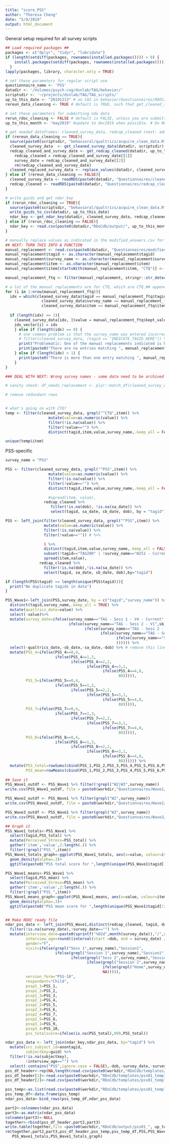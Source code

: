 ```yaml
---
title: "score_PSS"
author: "Theresa Cheng"
date: "5/9/2019"
output: html_document
---
```


General setup required for all survey scripts
```r

## Load required packages ##
packages <- c("dplyr", "tidyr", "lubridate")
if (length(setdiff(packages, rownames(installed.packages()))) > 0) {
    install.packages(setdiff(packages, rownames(installed.packages())))  
  }
lapply(packages, library, character.only = TRUE)

# set these parameters for regular script use
questionnaire_name <- 'PSS'
datadir <- '/Volumes/psych-cog/dsnlab/TAG/behavior/'
scriptsdir <- '~/projects/dsnlab/TAG/TAG_scripts/'
up_to_this_date <- "20191213" # on CAS in behavior/Questionnaires/RDOC/Confidential there are two files from redcap that should be labeled with the same date, e.g., redcap_anthro_20190405.csv and redcap_dates_20190509.csv. the data that you are pulling includes subjects up to this date for anthro and zip code (but for the other data? sam is not sure)
rereun_data_cleaning <- TRUE # default is TRUE, such that get_cleaned_survey_data and get_redcap_cleaned is re-run each time. if you are confident that you have the most up to date cleaned_survey_data, then set to FALSE

# set these parameters for submitting nda data
rerun_rdoc_cleaning <- FALSE # default is FALSE, unless you are submitting NDA/rdoc do not set to TRUE
up_to_this_month <- "may2019" #update to dec2019 when possible. # Do NOT change unless submitting NDA data. First 3 letters of the month, no space, and then the full year. if you are submitting to nda/rdoc, it should be identical in month to the "up_to_this_date" variable above; otherwise the default is "may2019"

# get needed dataframes: cleaned_survey_data, redcap_cleaned (next: add manual_replacement and cr_survey_data (cleaned, replaced)
if (rereun_data_cleaning == TRUE){
  source(paste0(scriptsdir, "behavioral/qualtrics/acquire_clean_data.R"))
  cleaned_survey_data  <- get_cleaned_survey_data(datadir, scriptsdir)
  redcap_cleaned_and_survey_date <- get_redcap_cleaned(datadir, up_to_this_date)
    redcap_cleaned = redcap_cleaned_and_survey_date[[1]]
    survey_date = redcap_cleaned_and_survey_date[[2]]
    rm(redcap_cleaned_and_survey_date)
  cleaned_replaced_survey_data <- replace_values(datadir, cleaned_survey_data)
} else if (rereun_data_cleaning == FALSE){
  cleaned_survey_data <- readRDS(paste0(datadir, "Questionnaires/cleaned_survey_data.rds"))
  redcap_cleaned <- readRDS(paste0(datadir, "Questionnaires/redcap_cleaned.rds"))
}

# write guids and get ndar_key
if (rerun_rdoc_cleaning == TRUE){
  source(paste0(scriptsdir, "behavioral/qualtrics/acquire_clean_data.R"))
  write_guids_to_csv(datadir, up_to_this_date)
  ndar_key <- get_ndar_key(datadir, cleaned_survey_data, redcap_cleaned, up_to_this_month)
} else if (rerun_rdoc_cleaning == FALSE){
  ndar_key <- read.csv(paste0(datadir,"RDoCdb/output/", up_to_this_month, "/ndar_subject01.csv"))
}

# manually replace values as indicated in the modified_answers.csv for this questionnaire only 
## NEXT: TURN THIS INTO A FUNCTION
manual_replacement <- read.csv(paste0(datadir, "Questionnaires/modified_answers.csv"))
manual_replacement$tagid <- as.character(manual_replacement$tagid) 
manual_replacement$survey_name <- as.character(manual_replacement$survey_name)
manual_replacement$item <- as.character(manual_replacement$item)
manual_replacement$item[startsWith(manual_replacement$item, "CTQ")] <- paste0(manual_replacement$item[startsWith(manual_replacement$item, "CTQ")], "..1") # for CTQ items, add "..1" to the end of the manual replacements, because that's what the cleaned survey data look like

manual_replacement_ftq <- filter(manual_replacement, stringr::str_detect(manual_replacement$item, paste0("^", questionnaire_name))) # ftq = "for this questionnaire

# a lot of the manual replacements are for CTQ, which are CTQ_## appended by "..1", so figure out how to get that to match
for (i in 1:nrow(manual_replacement_ftq)){ 
  idx = which(cleaned_survey_data$tagid == manual_replacement_ftq$tagid[i] & 
                cleaned_survey_data$survey_name == manual_replacement_ftq$survey_name[i] & 
                cleaned_survey_data$item == manual_replacement_ftq$item[i])
  
  if (length(idx) == 1){  
    cleaned_survey_data[idx, ]$value = manual_replacement_ftq$kept_value[i] # otherwise, replace with the correct value
    idx_vector[i] = idx
    } else if (length(idx) == 0) {
      # one common problem is that the survey_name was entered incorrectly in manual replacements. uncommenting this piece of code will help you check what survey_names participants took, so that you can see if they match
      # filter(cleaned_survey_data, (tagid == "INDICATE_TAGID_HERE")) %>% distinct(survey_name)
      print("Problematic: One of the manual replacements indicated is NOT being made, because it doesn't match the data. Check the entry for typos, including extra spaces. Use filter(cleaned_survey_data, (tagid == \"INDICATE_TAGID_HERE\")) %>% distinct(survey_name)\" to see the names of surveys taken by the subject in question.")
      print(paste0("There are no entries matching ", manual_replacement_ftq$survey_name[i], " for ", manual_replacement_ftq$tagid[i], " for the following item: ", manual_replacement_ftq$item[i]))
    } else if (length(idx) > 1) {
      print(paste0("There is more than one entry matching ", manual_replacement_ftq$survey_name[i], " for ", manual_replacement_ftq$tagid[i], " for the following item: ", manual_replacement_ftq$item[i], ". This is not necessarily problematic. Some subjects took a questionnaire >1x; this will replace all instances with the kept_value specified in modified_answers.csv.")) 
    }
}

### DEAL WITH NEXT: Wrong survey names - some data need to be archived (maybe on Qualtrics) and modified_survey_names.csv for e.g., wrong questionnaire seleciton at a wave)

# sanity check: df_needs_replacement <- plyr::match_df(cleaned_survey_data, manual_replacement, on = c("tagid", "survey_name", "item"))

# remove redundant rows


# what's going on with CTQ?
temp <- filter(cleaned_survey_data, grepl("^CTQ",item)) %>%
                   mutate(value=as.numeric(value)) %>% 
                   filter(!is.na(value)) %>%
                   filter(!value=="") %>%
                   distinct(tagid,item,value,survey_name,.keep_all = FALSE)

unique(temp$item)

```

PSS-specific
```r
survey_name = "PSS"

PSS <- filter(cleaned_survey_data, grepl("^PSS",item)) %>%
                   mutate(value=as.numeric(value)) %>% 
                   filter(!is.na(value)) %>%
                   filter(!value=="") %>%
                   distinct(tagid,item,value,survey_name,.keep_all = FALSE)

                   #spread(item, value), 
                 redcap_cleaned %>% 
                    filter(!is.na(dob), !is.na(sa_date)) %>%
                    select(tagid, sa_date, sb_date, dob), by = "tagid")

PSS <- left_join(filter(cleaned_survey_data, grepl("^PSS",item)) %>%
                 mutate(value=as.numeric(value)) %>% 
                 filter(!is.na(value)) %>%
                 filter(!value=="")) # %>%

                 ) %>%
                 distinct(tagid,item,value,survey_name,.keep_all = FALSE) %>% 
                 subset(!tagid=="TAG200" | !survey_name=="W2S1 - Current V1") %>% 
                 spread(item,value),
               redcap_cleaned %>%
                 filter(!is.na(dob),!is.na(sa_date)) %>%
                 select(tagid, sa_date, sb_date, dob),by="tagid")

if (length(PSS$tagid) == length(unique(PSS$tagid))){
  print("No duplicate tagids in data")
}

PSS_Wave1<-left_join(PSS,survey_date, by = c("tagid","survey_name")) %>% 
  distinct(tagid,survey_name,.keep_all = TRUE) %>%
  mutate(qualtrics_date=value) %>%
  select(-value)%>%
  mutate(survey_date=ifelse(survey_name=="TAG - Sess 1 - V4 - Current",sa_date,
                            ifelse(survey_name=="TAG - Sess 2 - V1",sb_date,
                                   ifelse(survey_name=="TAG - Sess 2 - V2",sb_date,
                                          ifelse(survey_name=="TAG - Sess 1 - V3",sa_date,
                                                 ifelse(survey_name=="Sensitive Q's for 042",sb_date,as.character(qualtrics_date)
                                                 )))))) %>%
  select(-qualtrics_date,-sb_date,-sa_date,-dob) %>% # remove this line when making RDoC db document
  mutate(PSS_4=ifelse(PSS_4==0,4,
                      ifelse(PSS_4==1,3,
                             ifelse(PSS_4==2,2,
                                    ifelse(PSS_4==3,1,
                                           ifelse(PSS_4==4,0,
                                                  88))))),
         PSS_5=ifelse(PSS_5==0,4,
                      ifelse(PSS_5==1,3,
                             ifelse(PSS_5==2,2,
                                    ifelse(PSS_5==3,1,
                                           ifelse(PSS_5==4,0,
                                                  88))))),
         PSS_7=ifelse(PSS_7==0,4,
                      ifelse(PSS_7==1,3,
                             ifelse(PSS_7==2,2,
                                    ifelse(PSS_7==3,1,
                                           ifelse(PSS_7==4,0,
                                                  88))))),
         PSS_8=ifelse(PSS_8==0,4,
                      ifelse(PSS_8==1,3,
                             ifelse(PSS_8==2,2,
                                    ifelse(PSS_8==3,1,
                                           ifelse(PSS_8==4,0,
                                                  88)))))) %>%
  mutate(PSS_total=rowSums(cbind(PSS_1,PSS_2,PSS_3,PSS_4,PSS_5,PSS_6,PSS_7,PSS_8,PSS_9,PSS_10), na.rm=F),
         PSS_mean=rowMeans(cbind(PSS_1,PSS_2,PSS_3,PSS_4,PSS_5,PSS_6,PSS_7,PSS_8,PSS_9,PSS_10), na.rm=T))
  
## Save it
PSS_Wave1_outdf <- PSS_Wave1 %>% filter(!grepl("W2|W3",survey_name)) 
write.csv(PSS_Wave1_outdf, file = paste0(workdir,"Questionnaires/Wave1/PSS_Wave1.csv"))

PSS_Wave2_outdf <- PSS_Wave1 %>% filter(grepl("W2",survey_name)) 
write.csv(PSS_Wave2_outdf, file = paste0(workdir,"Questionnaires/Wave2/PSS_Wave2.csv"))

PSS_Wave3_outdf <- PSS_Wave1 %>% filter(grepl("W3",survey_name)) 
write.csv(PSS_Wave3_outdf, file = paste0(workdir,"Questionnaires/Wave3/PSS_Wave3.csv"))

## Graph it
PSS_Wave1_totals<-PSS_Wave1 %>%
  select(tagid,PSS_total) %>%
  mutate(Perceived_Stress=PSS_total) %>%
  gather('item','value',2:length(.)) %>%
  filter(!grepl("PSS_",item))
PSS_Wave1_totals_graph<-ggplot(PSS_Wave1_totals, aes(x=value, colour=item)) +
  geom_density(alpha=.3)+
  ggtitle(paste0("PSS total score for ",length(unique(PSS_Wave1$tagid[!is.na(PSS_Wave1$PSS_total)]))," participants"))

PSS_Wave1_means<-PSS_Wave1 %>%
  select(tagid,PSS_mean) %>%
  mutate(Perceived_Stress=PSS_mean) %>%
  gather('item','value',2:length(.)) %>%
  filter(!grepl("PSS_",item))
PSS_Wave1_means_graph<-ggplot(PSS_Wave1_means, aes(x=value, colour=item)) +
  geom_density(alpha=.3)+
  ggtitle(paste0("PSS mean score for ",length(unique(PSS_Wave1$tagid[!is.na(PSS_Wave1$tagid)]))," participants"))


## Make RDOC ready file
ndar_pss_data <- left_join(PSS_Wave1,distinct(redcap_cleaned, tagid, dob),by="tagid") %>%
  filter(!is.na(survey_date),!survey_date=="") %>%
  mutate(interview_date=paste0(sprintf("%02d",month(survey_date)),"/",sprintf("%02d",day(survey_date)),"/",year(survey_date)),
         interview_age=round((interval(start =dob, end = survey_date) / duration(num = 1, units = "months")),0),
         gender="F",
         visit=ifelse(grepl("Sess 1",survey_name),"Session1",
                      ifelse(grepl("Session 1",survey_name),"Session1",
                             ifelse(grepl("Sess 2",survey_name),"Session2",
                                    ifelse(grepl("Session 2",survey_name),"Session2",
                                           ifelse(grepl("Home",survey_name),"Home Questionnaires",
                                           NA))))),
         version_form="PSS-10",
         respondent="Child",
         pssp1_1=PSS_1,
         pssp1_2=PSS_2,
         pssp1_3=PSS_3,
         pssp2_1=PSS_4,
         pssp2_2=PSS_5,
         pssp2_3=PSS_6,
         pssp2_4=PSS_7,
         pssp2_5=PSS_8,
         pssp3_1=PSS_9,
         pssp3_4=PSS_10,
         pss_totalscore=ifelse(is.na(PSS_total),999,PSS_total))

ndar_pss_data <- left_join(ndar_key,ndar_pss_data, by="tagid") %>%
  mutate(src_subject_id=anontagid,
         subjectkey=guid) %>%
  filter(!is.na(subjectkey),
         !interview_age=="") %>%
  select(-contains("PSS",ignore.case = FALSE),-dob,-survey_date,-survey_name,-tagid,-anontagid,-ID,-guid,-survey_type)
pss_df_header<-rep(NA,length(read.csv(paste0(workdir,"RDoCdb/templates/pss01_template.csv"), header = FALSE, stringsAsFactors = FALSE)))
pss_df_header[1]<-read.csv(paste0(workdir,"RDoCdb/templates/pss01_template.csv"), header = FALSE, stringsAsFactors = FALSE)[1,1]
pss_df_header[2]<-read.csv(paste0(workdir,"RDoCdb/templates/pss01_template.csv"), header = FALSE, stringsAsFactors = FALSE)[1,2]

pss_temp<-as.list(read.csv(paste0(workdir,"RDoCdb/templates/pss01_template.csv"), header = TRUE, stringsAsFactors = FALSE, skip=1))
pss_temp_df<-data.frame(pss_temp)
ndar_pss_data<-bind_rows(pss_temp_df,ndar_pss_data)

part2<-colnames(ndar_pss_data)
part3<-as.matrix(ndar_pss_data)
colnames(part3)<-NULL
together<-rbind(pss_df_header,part2,part3)
write.table(together,file =paste0(workdir,"RDoCdb/output/pss01_", up_to_this_date, ".csv"),sep=",",na = "",row.names=FALSE,col.names=FALSE)
rm(together,part2,part3,pss_df_header,pss_temp,pss_temp_df,PSS,PSS_Wave1,PSS_Wave1_means,PSS_Wave1_means_graph,
   PSS_Wave1_totals,PSS_Wave1_totals_graph)
```